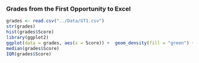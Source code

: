 ### Grades from the First Opportunity to Excel

```r
grades <- read.csv("../Data/GT1.csv")
str(grades)
hist(grades$Score)
library(ggplot2)
ggplot(data = grades, aes(x = Score)) +  geom_density(fill = "green") + theme_bw()
median(grades$Score)
IQR(grades$Score)
```